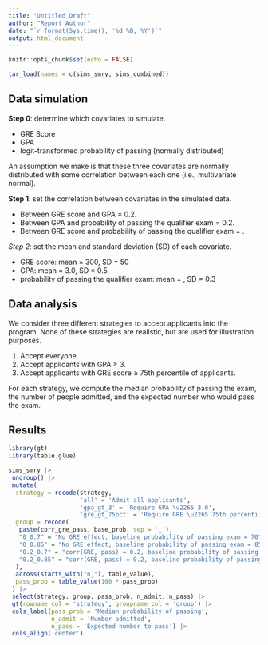 ```yaml
---
title: "Untitled Draft"
author: "Report Author"
date: "`r format(Sys.time(), '%d %B, %Y')`"
output: html_document
---
```


```r
knitr::opts_chunk$set(echo = FALSE)

```

```r

tar_load(names = c(sims_smry, sims_combined))


```

## Data simulation

__Step 0__: determine which covariates to simulate.

- GRE Score
- GPA
- logit-transformed probability of passing (normally distributed)

An assumption we make is that these three covariates are normally distributed with some correlation between each one (i.e., multivariate normal).

__Step 1__: set the correlation between covariates in the simulated data.

- Between GRE score and GPA = 0.2.
- Between GPA and probability of passing the qualifier exam = 0.2.
- Between GRE score and probability of passing the qualifier exam = <varying>.

_Step 2_: set the mean and standard deviation (SD) of each covariate.

- GRE score: mean = 300, SD = 50
- GPA: mean = 3.0, SD = 0.5
- probability of passing the qualifier exam: mean = <varying>, SD = 0.3

## Data analysis

We consider three different strategies to accept applicants into the program. None of these strategies are realistic, but are used for illustration purposes.

1. Accept everyone. 
1. Accept applicants with GPA ≥ 3.
1. Accept applicants with GRE score ≥ 75th percentile of applicants.

For each strategy, we compute the median probability of passing the exam, the number of people admitted, and the expected number who would pass the exam. 

## Results

```r

library(gt)
library(table.glue)

sims_smry |> 
 ungroup() |> 
 mutate(
  strategy = recode(strategy, 
                    'all' = 'Admit all applicants',
                    'gpa_gt_3' = 'Require GPA \u2265 3.0',
                    'gre_gt_75pct' = 'Require GRE \u2265 75th percentile'),
  group = recode(
   paste(corr_gre_pass, base_prob, sep = '_'),
   "0_0.7" = "No GRE effect, baseline probability of passing exam = 70", 
   "0_0.85" = "No GRE effect, baseline probability of passing exam = 85", 
   "0.2_0.7" = "corr(GRE, pass) = 0.2, baseline probability of passing exam = 70", 
   "0.2_0.85" = "corr(GRE, pass) = 0.2, baseline probability of passing exam = 85"
  ),
  across(starts_with("n_"), table_value),
  pass_prob = table_value(100 * pass_prob)
 ) |> 
 select(strategy, group, pass_prob, n_admit, n_pass) |> 
 gt(rowname_col = 'strategy', groupname_col = 'group') |> 
 cols_label(pass_prob = 'Median probability of passing',
            n_admit = 'Number admitted',
            n_pass = 'Expected number to pass') |> 
 cols_align('center')

```

